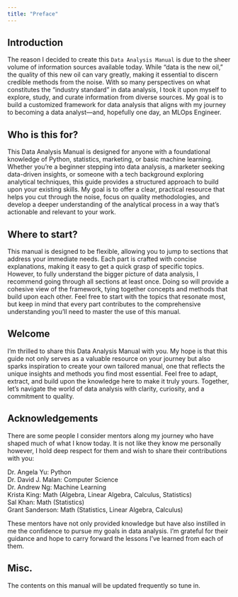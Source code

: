 ```yaml
---
title: "Preface"
---
```


## Introduction 
The reason I decided to create this `Data Analysis Manual` is due to the sheer volume of information sources available today. While “data is the new oil,” the quality of this new oil can vary greatly, making it essential to discern credible methods from the noise. With so many perspectives on what constitutes the “industry standard” in data analysis, I took it upon myself to explore, study, and curate information from diverse sources. My goal is to build a customized framework for data analysis that aligns with my journey to becoming a data analyst—and, hopefully one day, an MLOps Engineer.

## Who is this for?
This Data Analysis Manual is designed for anyone with a foundational knowledge of Python, statistics, marketing, or basic machine learning. Whether you’re a beginner stepping into data analysis, a marketer seeking data-driven insights, or someone with a tech background exploring analytical techniques, this guide provides a structured approach to build upon your existing skills. My goal is to offer a clear, practical resource that helps you cut through the noise, focus on quality methodologies, and develop a deeper understanding of the analytical process in a way that’s actionable and relevant to your work.

## Where to start?  
This manual is designed to be flexible, allowing you to jump to sections that address your immediate needs. Each part is crafted with concise explanations, making it easy to get a quick grasp of specific topics. However, to fully understand the bigger picture of data analysis, I recommend going through all sections at least once. Doing so will provide a cohesive view of the framework, tying together concepts and methods that build upon each other. Feel free to start with the topics that resonate most, but keep in mind that every part contributes to the comprehensive understanding you’ll need to master the use of this manual.

## Welcome  
I’m thrilled to share this Data Analysis Manual with you. My hope is that this guide not only serves as a valuable resource on your journey but also sparks inspiration to create your own tailored manual, one that reflects the unique insights and methods you find most essential. Feel free to adapt, extract, and build upon the knowledge here to make it truly yours. Together, let’s navigate the world of data analysis with clarity, curiosity, and a commitment to quality. 

## Acknowledgements  
There are some people I consider mentors along my journey who have shaped much of what I know today. It is not like they know me personally however, I hold deep respect for them and wish to share their contributions with you:

Dr. Angela Yu: Python  
Dr. David J. Malan: Computer Science  
Dr. Andrew Ng: Machine Learning  
Krista King: Math (Algebra, Linear Algebra, Calculus, Statistics)  
Sal Khan: Math (Statistics)  
Grant Sanderson: Math (Statistics, Linear Algebra, Calculus)  

These mentors have not only provided knowledge but have also instilled in me the confidence to pursue my goals in data analysis. I’m grateful for their guidance and hope to carry forward the lessons I’ve learned from each of them.

## Misc.
The contents on this manual will be updated frequently so tune in.

